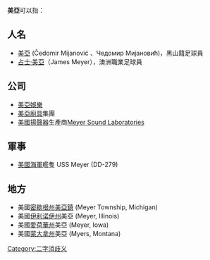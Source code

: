 '''美亞'''可以指：

==人名==
* [[美亞_(足球員)|美亞]] (Čedomir Mijanović 、Чедомиp Мијановић)，黑山籍足球員
* [[占士·美亞|占士·美亞]]（James Meyer），澳洲職業足球員

==公司==
* [[美亞娛樂|美亞娛樂]]
* [[美亞廚具|美亞廚具]]集團
* [[美國|美國]][[揚聲器|揚聲器]]生產商[[Meyer_Sound_Laboratories|Meyer Sound Laboratories]]

==軍事==
* [[美國海軍|美國海軍]]艦隻 USS Meyer (DD-279)

==地方==
* 美國[[密歇根州|密歇根州]][[美亞鎮|美亞鎮]] (Meyer Township, Michigan)
* 美國[[伊利诺伊州|伊利诺伊州]]美亞 (Meyer, Illinois)
* 美國[[愛荷華州|愛荷華州]]美亞 (Meyer, Iowa)
* 美國[[蒙大拿州|蒙大拿州]]美亞 (Myers, Montana)

{{disambig|Cat=二字消歧义}}

[[Category:二字消歧义|Category:二字消歧义]]